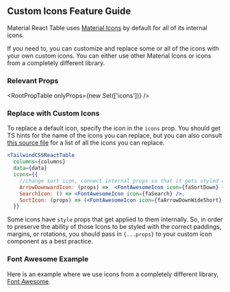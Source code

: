 
<Head>
  <title>Custom Icons Feature Guide - Material React Table Docs</title>
  <meta
    name="description"
    content="How to use custom icons such as from Font Awesome in Material React Table"
  />
</Head>

## Custom Icons Feature Guide

Material React Table uses [Material Icons](https://mui.com/material-ui/material-icons) by default for all of its internal icons.

If you need to, you can customize and replace some or all of the icons with your own custom icons. You can either use other Material Icons or icons from a completely different library.

### Relevant Props

<RootPropTable onlyProps={new Set(['icons'])} />

### Replace with Custom Icons

To replace a default icon, specify the icon in the `icons` prop. You should get TS hints for the name of the icons you can replace, but you can also consult [this source file](https://github.com/jonatasge/tailwindcss-react-table/blob/main/packages/tailwindcss-react-table/src/icons.ts) for a list of all the icons you can replace.

```jsx
<TailwindCSSReactTable
  columns={columns}
  data={data}
  icons={{
    //change sort icon, connect internal props so that it gets styled correctly
    ArrowDownwardIcon: (props) =>  <FontAwesomeIcon icon={faSortDown} {...props} />,
    SearchIcon: () => <FontAwesomeIcon icon={faSearch} />,
    SortIcon: (props) => (<FontAwesomeIcon icon={faArrowDownWideShort} {...props} />), //best practice
  }}
```

Some icons have `style` props that get applied to them internally. So, in order to preserve the ability of those Icons to be styled with the correct paddings, margins, or rotations, you should pass in `{...props}` to your custom icon component as a best practice.

### Font Awesome Example

Here is an example where we use icons from a completely different library, [Font Awesome](https://fontawesome.com/).

<Example />
